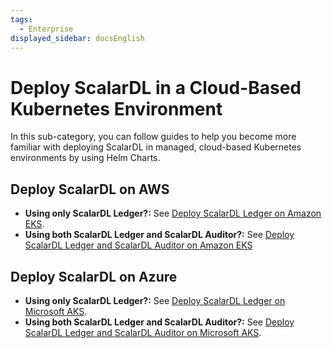 ```yaml
---
tags:
  - Enterprise
displayed_sidebar: docsEnglish
---
```


# Deploy ScalarDL in a Cloud-Based Kubernetes Environment

In this sub-category, you can follow guides to help you become more familiar with deploying ScalarDL in managed, cloud-based Kubernetes environments by using Helm Charts.

## Deploy ScalarDL on AWS

- **Using only ScalarDL Ledger?:** See [Deploy ScalarDL Ledger on Amazon EKS](scalar-kubernetes/ManualDeploymentGuideScalarDLOnEKS.mdx).
- **Using both ScalarDL Ledger and ScalarDL Auditor?:** See [Deploy ScalarDL Ledger and ScalarDL Auditor on Amazon EKS](scalar-kubernetes/ManualDeploymentGuideScalarDLAuditorOnEKS.mdx)

## Deploy ScalarDL on Azure

- **Using only ScalarDL Ledger?:** See [Deploy ScalarDL Ledger on Microsoft AKS](scalar-kubernetes/ManualDeploymentGuideScalarDLOnAKS.mdx).
- **Using both ScalarDL Ledger and ScalarDL Auditor?:** See [Deploy ScalarDL Ledger and ScalarDL Auditor on Microsoft AKS](scalar-kubernetes/ManualDeploymentGuideScalarDLAuditorOnAKS.mdx).
